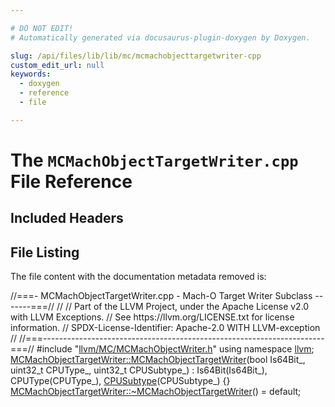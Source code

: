 ```yaml
---

# DO NOT EDIT!
# Automatically generated via docusaurus-plugin-doxygen by Doxygen.

slug: /api/files/lib/lib/mc/mcmachobjecttargetwriter-cpp
custom_edit_url: null
keywords:
  - doxygen
  - reference
  - file

---
```





# The `MCMachObjectTargetWriter.cpp` File Reference

<DoxygenPage pluginConfig={pluginConfig}>



## Included Headers

<IncludesList>
<IncludesListItem
  filePath="llvm/MC/MCMachObjectWriter.h"
  permalink="/docs/api/files/include/include/llvm/include/llvm/mc/mcmachobjectwriter-h"
  isLocal="true" />
</IncludesList>


## File Listing

The file content with the documentation metadata removed is:

<ProgramListing>

<Link id="l00001" /><CodeLine lineNumber="1"><span class="doxyHighlightComment">//===- MCMachObjectTargetWriter.cpp - Mach-O Target Writer Subclass -------===//</span></CodeLine>
<Link id="l00002" /><CodeLine lineNumber="2"><span class="doxyHighlightComment">//</span></CodeLine>
<Link id="l00003" /><CodeLine lineNumber="3"><span class="doxyHighlightComment">// Part of the LLVM Project, under the Apache License v2.0 with LLVM Exceptions.</span></CodeLine>
<Link id="l00004" /><CodeLine lineNumber="4"><span class="doxyHighlightComment">// See https://llvm.org/LICENSE.txt for license information.</span></CodeLine>
<Link id="l00005" /><CodeLine lineNumber="5"><span class="doxyHighlightComment">// SPDX-License-Identifier: Apache-2.0 WITH LLVM-exception</span></CodeLine>
<Link id="l00006" /><CodeLine lineNumber="6"><span class="doxyHighlightComment">//</span></CodeLine>
<Link id="l00007" /><CodeLine lineNumber="7"><span class="doxyHighlightComment">//===----------------------------------------------------------------------===//</span></CodeLine>
<Link id="l00008" /><CodeLine lineNumber="8"></CodeLine>
<Link id="l00009" /><CodeLine lineNumber="9"><span class="doxyHighlightPreprocessor">#include &quot;<a href="/docs/api/files/include/include/llvm/include/llvm/mc/mcmachobjectwriter-h">llvm/MC/MCMachObjectWriter.h</a>&quot;</span></CodeLine>
<Link id="l00010" /><CodeLine lineNumber="10"></CodeLine>
<Link id="l00011" /><CodeLine lineNumber="11"><span class="doxyHighlightKeyword">using namespace </span><span class="doxyHighlight"><a href="/docs/api/namespaces/llvm">llvm</a>;</span></CodeLine>
<Link id="l00012" /><CodeLine lineNumber="12"></CodeLine>
<Link id="l00013" /><CodeLine lineNumber="13" lineLink="/docs/api/classes/llvm/mcmachobjecttargetwriter/#ab5600ec5363bb5d1b3c62b55f8363a99"><span class="doxyHighlight"><a href="/docs/api/classes/llvm/mcmachobjecttargetwriter/#ab5600ec5363bb5d1b3c62b55f8363a99">MCMachObjectTargetWriter::MCMachObjectTargetWriter</a>(</span><span class="doxyHighlightKeywordType">bool</span><span class="doxyHighlight"> Is64Bit&#95;,</span></CodeLine>
<Link id="l00014" /><CodeLine lineNumber="14"><span class="doxyHighlight">                                                   uint32&#95;t CPUType&#95;,</span></CodeLine>
<Link id="l00015" /><CodeLine lineNumber="15"><span class="doxyHighlight">                                                   uint32&#95;t CPUSubtype&#95;)</span></CodeLine>
<Link id="l00016" /><CodeLine lineNumber="16"><span class="doxyHighlight">    : Is64Bit(Is64Bit&#95;), CPUType(CPUType&#95;), <a href="/docs/api/classes/llvm/mcmachobjecttargetwriter/#a585fed60885001bfbcb03bdb998bc6e0">CPUSubtype</a>(CPUSubtype&#95;) &#123;&#125;</span></CodeLine>
<Link id="l00017" /><CodeLine lineNumber="17"></CodeLine>
<Link id="l00018" /><CodeLine lineNumber="18"><span class="doxyHighlight"><a href="/docs/api/classes/llvm/mcmachobjecttargetwriter/#af72c4322605792f6909c4a090eb1b977">MCMachObjectTargetWriter::~MCMachObjectTargetWriter</a>() = </span><span class="doxyHighlightKeywordFlow">default</span><span class="doxyHighlight">;</span></CodeLine>

</ProgramListing>


</DoxygenPage>
